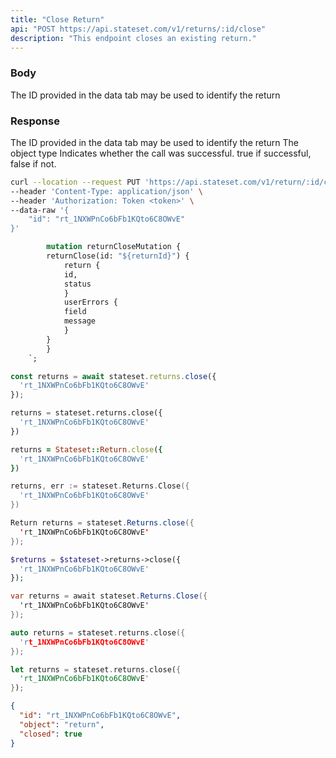 ```yaml
---
title: "Close Return"
api: "POST https://api.stateset.com/v1/returns/:id/close"
description: "This endpoint closes an existing return."
---
```


### Body

<ParamField body="return_id" type="string">
  The ID provided in the data tab may be used to identify the return
</ParamField>

### Response

<ResponseField name="id" type="string">
  The ID provided in the data tab may be used to identify the return
</ResponseField>

<ResponseField name="object" type="string">
  The object type
</ResponseField>

<ResponseField name="success" type="number">
  Indicates whether the call was successful. true if successful, false if not.
</ResponseField>

<RequestExample>

```bash cURL
curl --location --request PUT 'https://api.stateset.com/v1/return/:id/close' \
--header 'Content-Type: application/json' \
--header 'Authorization: Token <token>' \
--data-raw '{
    "id": "rt_1NXWPnCo6bFb1KQto6C8OWvE"
}'
```

```graphQL GraphQL
        mutation returnCloseMutation {
        returnClose(id: "${returnId}") {
            return {
            id,
            status
            }
            userErrors {
            field
            message
            }
        }
        }
    `;
```

```js Node.js
const returns = await stateset.returns.close({
  'rt_1NXWPnCo6bFb1KQto6C8OWvE'
});
```

```python Python
returns = stateset.returns.close({
  'rt_1NXWPnCo6bFb1KQto6C8OWvE'
})
```

```ruby Ruby
returns = Stateset::Return.close({
  'rt_1NXWPnCo6bFb1KQto6C8OWvE'
})
```

```go Go
returns, err := stateset.Returns.Close({
  'rt_1NXWPnCo6bFb1KQto6C8OWvE'
})
```

```java Java
Return returns = stateset.Returns.close({
  'rt_1NXWPnCo6bFb1KQto6C8OWvE'
});
```

```php PHP
$returns = $stateset->returns->close({
  'rt_1NXWPnCo6bFb1KQto6C8OWvE'
});
```

```csharp C#
var returns = await stateset.Returns.Close({
  'rt_1NXWPnCo6bFb1KQto6C8OWvE'
});
```

```cpp C++
auto returns = stateset.returns.close({
  'rt_1NXWPnCo6bFb1KQto6C8OWvE'
});
```

```rust Rust
let returns = stateset.returns.close({
  'rt_1NXWPnCo6bFb1KQto6C8OWvE'
});
```

</RequestExample>

<ResponseExample>

```json Response
{
  "id": "rt_1NXWPnCo6bFb1KQto6C8OWvE",
  "object": "return",
  "closed": true
}
```

</ResponseExample>

